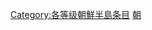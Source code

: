 {{catmore1|[[Wikipedia:朝鲜半岛专题|Wikipedia:朝鲜半岛专题]]}}
{{Articles by Quality|topic=朝鲜半岛|project=朝鲜半岛|format=toc}}
{{emptycat}}
[[Category:各等级朝鮮半島条目|Category:各等级朝鮮半島条目]]
[[Category:消歧義級條目|朝]]